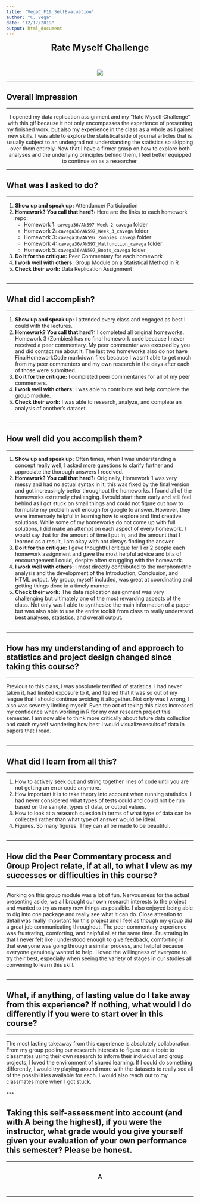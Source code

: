 ```yaml
---
title: "VegaC_F19_SelfEvaluation"
author: "C. Vega"
date: "12/17/2019"
output: html_document
---
```

<center>

<font size="+2"><b> Rate Myself Challenge </b></font></center><br>

<center>

![](https://media.giphy.com/media/hqm1CUpaOPxeEG8gY1/giphy.gif)

</center>

***
## Overall Impression

***

<center>

I opened my data replication assignment and my "Rate Myself Challenge" with this gif because it not only encompasses the experience of presenting my finished work, but also my experience in the class as a whole as I gained new skills. I was able to explore the statistical side of journal articles that is usually subject to an undergrad not understanding the statistics so skipping over them entirely. Now that I have a firmer grasp on how to explore both analyses and the underlying principles behind them, I feel better equipped to continue on as a researcher. 

</center>

***

## What was I asked to do?

***

  1. **Show up and speak up:** Attendance/ Participation
  2. **Homework? You call that hard?:**  Here are the links to each homework repo:
      * Homework 1: `cavega36/AN597-Week-2-cavega` folder
      * Homework 2: `cavega36/AN597_Week_3_cavega` folder
      * Homework 3: `cavega36/AN597_Zombies_cavega` folder
      * Homework 4: `cavega36/AN597_Malfunction_cavega` folder
      * Homework 5: `cavega36/AN597_Boots_cavega` folder
  3. **Do it for the critique:** Peer Commentary for each homework
  4. **I work well with others:** Group Module on a Statistical Method in R
  5. **Check their work:** Data Replication Assignment
 <br><br>

***

## What did I accomplish?

***
  1. **Show up and speak up:** I attended every class and engaged as best I could with the lectures. 
  2. **Homework? You call that hard?:** I completed all original homeworks. Homework 3 (Zombies) has no final homework code because I never received a peer commentary. My peer commenter was excused by you and did contact me about it. The last two homeworks also do not have FinalHomeworkCode markdown files because I wasn't able to get much from my peer commenters and my own research in the days after each of those were submitted. 
  3. **Do it for the critique:** I completed peer commentaries for all of my peer commenters.
  4. **I work well with others:** I was able to contribute and help complete the group module.
  5. **Check their work:** I was able to research, analyze, and complete an analysis of another's dataset.
<br><br>
  
***

## How well did you accomplish them?

***
  1. **Show up and speak up:** Often times, when I was understanding a concept really well, I asked more questions to clarify further and appreciate the thorough answers I received. 
  2. **Homework? You call that hard?:** Originally, Homework 1 was very messy and had no actual syntax in it, this was fixed by the final version and got increasingly better throughout the homeworks. I found all of the homeworks extremely challenging. I would start them early and still feel behind as I got stuck on small things and could not figure out how to formulate my problem well enough for google to answer. However, they were immensely helpful in learning how to explore and find creative solutions. While some of my homeworks do not come up with full solutions, I did make an attempt on each aspect of every homework. I would say that for the amount of time I put in, and the amount that I learned as a result, I am okay with not always finding the answer.
  3. **Do it for the critique:** I gave thoughtful critique for 1 or 2 people each homework assignment and gave the most helpful advice and bits of encouragement I could, despite often struggling with the homework.
  4. **I work well with others:**  I most directly contributed to the morphometric analysis and the development of the Introduction, Conclusion, and HTML output. My group, myself included, was great at coordinating and getting things done in a timely manner.
  5. **Check their work:** The data replication assignment was very challenging but ultimately one of the most rewarding aspects of the class. Not only was I able to synthesize the main information of a paper but was also able to use the entire toolkit from class to really understand best analyses, statistics, and overall output.
 <br><br>

***

## How has my understanding of and approach to statistics and project design changed since taking this course?

***

Previous to this class, I was absolutely terrified of statistics. I had never taken it, had limited exposure to it, and feared that it was so out of my league that I should continue avoiding it altogether. Not only was I wrong, I also was severely limiting myself. Even the act of taking this class increased my confidence when working in R for my own research project this semester. I am now able to think more critically about future data collection and catch myself wondering how best I would visualize results of data in papers that I read. <br><br>

***

## What did I learn from all this?

***

 1. How to actively seek out and string together lines of code until you are not getting an error code anymore.
 2. How important it is to take theory into account when running statistics. I had never considered what types of tests could and could not be run based on the sample, types of data, or output values.
 3. How to look at a research question in terms of what type of data can be collected rather than what type of answer would be ideal.
 4. Figures. So many figures. They can all be made to be beautiful.
<br><br>

***

## How did the Peer Commentary process and Group Project relate, if at all, to what I view as my successes or difficulties in this course?

***

Working on this group module was a lot of fun. Nervousness for the actual presenting aside, we all brought our own research interests to the project and wanted to try as many new things as possible. I also enjoyed being able to dig into one package and really see what it can do. Close attention to detail was really important for this project and I feel as though my group did a great job communicating throughout. The peer commentary experience was frustrating, comforting, and helpful all at the same time. Frustrating in that I never felt like I understood enough to give feedback, comforting in that everyone was going through a similar process, and helpful because everyone genuinely wanted to help. I loved the willingness of everyone to try their best, especially when seeing the variety of stages in our studies all convening to learn this skill.
<br><br>

***

## What, if anything, of lasting value do I take away from this experience? If nothing, what would I do differently if you were to start over in this course? 

***
The most lasting takeaway from this experience is absolutely collaboration. From my group pooling our research interests to figure out a topic to classmates using their own research to inform their individual and group projects, I loved the environment of shared learning. If I could do something differently, I would try playing around more with the datasets to really see all of the possibilities available for each. I would also reach out to my classmates more when I got stuck.
<br><br>
***

## Taking this self-assessment into account (and with **A** being the highest), if you were the instructor, what grade would you give yourself given your evaluation of your own performance this semester? Please be honest.

***

<br><center>**A**</center><br>

***
